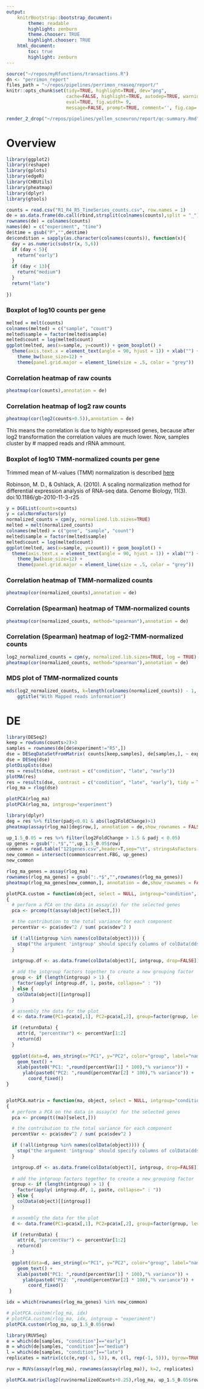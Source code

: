 ```yaml
---
output:
    knitrBootstrap::bootstrap_document:
        theme: readable
        highlight: zenburn
        theme.chooser: TRUE
        highlight.chooser: TRUE
    html_document:
        toc: true
        highlight: zenburn
---
```


```r
source("~/repos/myRfunctions/transactions.R")
dn <- "perrimon_report"
files_path = "~/repos/pipelines/perrimon_rnaseq/report/"
knitr::opts_chunk$set(tidy=TRUE, highlight=TRUE, dev="png",
                      cache=FALSE, highlight=TRUE, autodep=TRUE, warning=FALSE, error=FALSE,
                      eval=TRUE, fig.width= 9,
                      message=FALSE, prompt=TRUE, comment='', fig.cap='', bootstrap.show.code=FALSE)
```


```r
render_2_drop("~/repos/pipelines/yellen_scneuron/report/qc-summary.Rmd",dn)
```

# Overview

```r
library(ggplot2)
library(reshape)
library(gplots)
library(edgeR)
library(CHBUtils)
library(pheatmap)
library(dplyr)
library(gtools)

counts = read.csv("R1_R4_R5_TimeSeries_counts.csv", row.names = 1)
de = as.data.frame(do.call(rbind,strsplit(colnames(counts),split = "_")))
rownames(de) = colnames(counts)
names(de) = c("experiment", "time")
de$time = gsub("P","",de$time)
de$condition = sapply(as.character(colnames(counts)), function(x){
  day = as.numeric(substr(x, 5,6))
  if (day < 5){
    return("early")
  }
  if (day < 13){
    return("medium")
  }
  return("late")
  
})
```


### Boxplot of log10 counts per gene
```r
melted = melt(counts)
colnames(melted) = c("sample", "count")
melted$sample = factor(melted$sample)
melted$count = log(melted$count)
ggplot(melted, aes(x=sample, y=count)) + geom_boxplot() +
  theme(axis.text.x = element_text(angle = 90, hjust = 1)) + xlab("") +
    theme_bw(base_size=12) +
    theme(panel.grid.major = element_line(size = .5, color = "grey"))
```

### Correlation heatmap of raw counts
```r
pheatmap(cor(counts),annotation = de)
```

### Correlation heatmap of log2 raw counts
```r
pheatmap(cor(log2(counts+0.5)),annotation = de)
```
This means the correlation is due to highly expressed genes, because after log2 transformation
the correlation values are much lower. Now, samples cluster by # mapped reads and 
rRNA ammount.

### Boxplot of log10 TMM-normalized counts per gene
Trimmed mean of M-values (TMM) normalization is described
[here](http://genomebiology.com/2010/11/3/R25)

Robinson, M. D., & Oshlack, A. (2010). A scaling normalization method for differential expression analysis of RNA-seq data. Genome Biology, 11(3). doi:10.1186/gb-2010-11-3-r25

```r
y = DGEList(counts=counts)
y = calcNormFactors(y)
normalized_counts = cpm(y, normalized.lib.sizes=TRUE)
melted = melt(normalized_counts)
colnames(melted) = c("gene", "sample", "count")
melted$sample = factor(melted$sample)
melted$count = log(melted$count)
ggplot(melted, aes(x=sample, y=count)) + geom_boxplot() +
  theme(axis.text.x = element_text(angle = 90, hjust = 1)) + xlab("") +
    theme_bw(base_size=12) +
    theme(panel.grid.major = element_line(size = .5, color = "grey"))
```

### Correlation heatmap of TMM-normalized counts
```r
pheatmap(cor(normalized_counts),annotation = de)
```

### Correlation (Spearman) heatmap of TMM-normalized counts
```r
pheatmap(cor(normalized_counts, method="spearman"),annotation = de)
```

### Correlation (Spearman) heatmap of log2-TMM-normalized counts
```r
log2_normalized_counts = cpm(y, normalized.lib.sizes=TRUE, log = TRUE)
pheatmap(cor(normalized_counts, method="spearman"),annotation = de)
```


### MDS plot of TMM-normalized counts
```r
mds(log2_normalized_counts, k=length(colnames(normalized_counts)) - 1, condition = de$condition) + 
    ggtitle("With Mapped reads information")
```

# DE

```r
library(DESeq2)
keep = rowSums(counts>2)>3
samples = rownames(de[de$experiment!="R5",])
dse = DESeqDataSetFromMatrix( counts[keep,samples], de[samples,], ~ experiment + condition)
dse = DESeq(dse)
plotDispEsts(dse)
res = results(dse, contrast = c("condition", "late", "early"))
plotMA(res)
res = results(dse, contrast = c("condition", "late", "early"), tidy = TRUE)
rlog_ma = rlog(dse)
```

```r
plotPCA(rlog_ma)
plotPCA(rlog_ma, intgroup="experiment")
```

```r
library(dplyr)
deg = res %>% filter(padj<0.01 & abs(log2FoldChange)>1)
pheatmap(assay(rlog_ma)[deg$row,], annotation = de,show_rownames = FALSE)
```

```r
up_1.5_0.05 = res %>% filter(log2FoldChange > 1.5 & padj < 0.05)
up_genes = gsub(":.*$","",up_1.5_0.05$row)
common = read.table("121genes.csv",header=T,sep="\t", stringsAsFactors = FALSE)
new_common = intersect(common$current.FBG, up_genes)
new_common
```

```r
rlog_ma_genes = assay(rlog_ma)
rownames(rlog_ma_genes) = gsub(":.*$","",rownames(rlog_ma_genes))
pheatmap(rlog_ma_genes[new_common,], annotation = de,show_rownames = FALSE)
```

```r
plotPCA.custom = function(object, select = NULL, intgroup="condition", ntop=500, returnData=FALSE)
{
  # perform a PCA on the data in assay(x) for the selected genes
  pca <- prcomp(t(assay(object)[select,]))

  # the contribution to the total variance for each component
  percentVar <- pca$sdev^2 / sum( pca$sdev^2 )

  if (!all(intgroup %in% names(colData(object)))) {
    stop("the argument 'intgroup' should specify columns of colData(dds)")
  }

  intgroup.df <- as.data.frame(colData(object)[, intgroup, drop=FALSE])
  
  # add the intgroup factors together to create a new grouping factor
  group <- if (length(intgroup) > 1) {
    factor(apply( intgroup.df, 1, paste, collapse=" : "))
  } else {
    colData(object)[[intgroup]]
  }

  # assembly the data for the plot
  d <- data.frame(PC1=pca$x[,1], PC2=pca$x[,2], group=factor(group, levels=mixedsort(unique(group))), intgroup.df, name=colnames(object))

  if (returnData) {
    attr(d, "percentVar") <- percentVar[1:2]
    return(d)
  }
  
  ggplot(data=d, aes_string(x="PC1", y="PC2", color="group", label="name")) + 
    geom_text() +
    xlab(paste0("PC1: ",round(percentVar[1] * 100),"% variance")) +
      ylab(paste0("PC2: ",round(percentVar[2] * 100),"% variance")) +
        coord_fixed()
}


plotPCA.matrix = function(ma, object, select = NULL, intgroup="condition", ntop=500, returnData=FALSE)
{
  # perform a PCA on the data in assay(x) for the selected genes
  pca <- prcomp(t((ma)[select,]))

  # the contribution to the total variance for each component
  percentVar <- pca$sdev^2 / sum( pca$sdev^2 )

  if (!all(intgroup %in% names(colData(object)))) {
    stop("the argument 'intgroup' should specify columns of colData(dds)")
  }

  intgroup.df <- as.data.frame(colData(object)[, intgroup, drop=FALSE])
  
  # add the intgroup factors together to create a new grouping factor
  group <- if (length(intgroup) > 1) {
    factor(apply( intgroup.df, 1, paste, collapse=" : "))
  } else {
    colData(object)[[intgroup]]
  }

  # assembly the data for the plot
  d <- data.frame(PC1=pca$x[,1], PC2=pca$x[,2], group=factor(group, levels=mixedsort(unique(group))), intgroup.df, name=colnames(object))

  if (returnData) {
    attr(d, "percentVar") <- percentVar[1:2]
    return(d)
  }
  
  ggplot(data=d, aes_string(x="PC1", y="PC2", color="group", label="name")) + 
    geom_text() +
    xlab(paste0("PC1: ",round(percentVar[1] * 100),"% variance")) +
      ylab(paste0("PC2: ",round(percentVar[2] * 100),"% variance")) +
        coord_fixed()
 }

```

```r
idx = which(rownames(rlog_ma_genes) %in% new_common)

# plotPCA.custom(rlog_ma, idx)
# plotPCA.custom(rlog_ma, idx, intgroup = "experiment")
plotPCA.custom(rlog_ma, up_1.5_0.05$row)
```

```r
library(RUVSeq)
e = which(de[samples, "condition"]=="early")
m = which(de[samples, "condition"]=="medium")
l = which(de[samples, "condition"]=="late")
replicates = matrix(c(c(e,rep(-1, 5)), m, c(l, rep(-1, 5))), byrow=TRUE, nrow=3)

ruv = RUVs(assay(rlog_ma), rownames(assay(rlog_ma)), k=2, replicates)

plotPCA.matrix(log2(ruv$normalizedCounts+0.25),rlog_ma, up_1.5_0.05$row)
               
```
